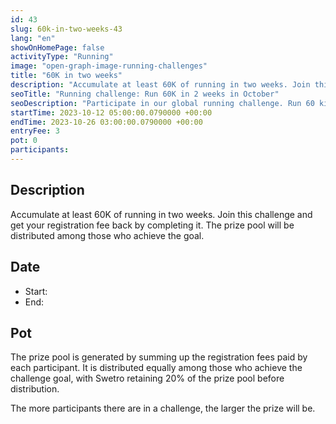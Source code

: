 ```yaml
---
id: 43
slug: 60k-in-two-weeks-43
lang: "en"
showOnHomePage: false
activityType: "Running"
image: "open-graph-image-running-challenges"
title: "60K in two weeks"
description: "Accumulate at least 60K of running in two weeks. Join this challenge and get your registration fee back by completing it. The prize pool will be distributed among those who achieve the goal"
seoTitle: "Running challenge: Run 60K in 2 weeks in October"
seoDescription: "Participate in our global running challenge. Run 60 kilometers in two weeks, from October 12th to October 25th, 2023. Register now!"
startTime: 2023-10-12 05:00:00.0790000 +00:00
endTime: 2023-10-26 03:00:00.0790000 +00:00
entryFee: 3
pot: 0
participants:
---
```



## Description

Accumulate at least 60K of running in two weeks. Join this challenge and get your registration fee back by completing it. The prize pool will be distributed among those who achieve the goal.

## Date

- Start: <LocalDate dateUtc={frontmatter.startTime} client:load />
- End: <LocalDate dateUtc={frontmatter.endTime} client:load />

## Pot

The prize pool is generated by summing up the registration fees paid by each participant. It is distributed equally among those who achieve the challenge goal, with Swetro retaining 20% of the prize pool before distribution.

The more participants there are in a challenge, the larger the prize will be.
